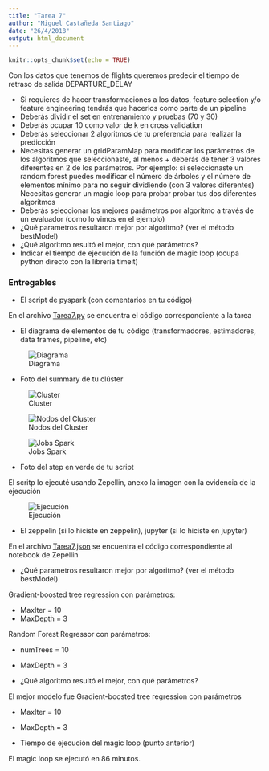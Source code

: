 ```yaml
---
title: "Tarea 7"
author: "Miguel Castañeda Santiago"
date: "26/4/2018"
output: html_document
---
```


```r
knitr::opts_chunk$set(echo = TRUE)
```

Con los datos que tenemos de flights queremos predecir el tiempo de retraso de salida DEPARTURE_DELAY

+ Si requieres de hacer transformaciones a los datos, feature selection y/o feature engineering tendrás que hacerlos como parte de un pipeline
+ Deberás dividir el set en entrenamiento y pruebas (70 y 30)
+ Deberás ocupar 10 como valor de k en cross validation
+ Deberás seleccionar 2 algoritmos de tu preferencia para realizar la predicción
+ Necesitas generar un gridParamMap para modificar los parámetros de los algoritmos que seleccionaste, al menos + deberás de tener 3 valores diferentes en 2 de los parámetros. Por ejemplo: si seleccionaste un random forest puedes modificar el número de árboles y el número de elementos mínimo para no seguir dividiendo (con 3 valores diferentes)
Necesitas generar un magic loop para probar probar tus dos diferentes algoritmos
+ Deberás seleccionar los mejores parámetros por algoritmo a través de un evaluador (como lo vimos en el ejemplo)
+ ¿Qué parametros resultaron mejor por algoritmo? (ver el método bestModel)
+ ¿Qué algoritmo resultó el mejor, con qué parámetros?
+ Indicar el tiempo de ejecución de la función de magic loop (ocupa python directo con la librería timeit)


### Entregables 


+ El script de pyspark (con comentarios en tu código)

En el archivo [Tarea7.py](src/Tarea7.py) se encuentra el código correspondiente a la tarea

+ El diagrama de elementos de tu código (transformadores, estimadores, data frames, pipeline, etc)

![Diagrama](img/diagrama.png) 


+ Foto del summary de tu clúster

![Cluster](img/cluster.png)

![Nodos del Cluster](img/cluster_nodos.png)

![Jobs Spark](img/jobs_spark.png)


+ Foto del step en verde de tu script

El scritp lo ejecuté usando Zepellin, anexo la imagen con la evidencia de la ejecución

![Ejecución](img/ejecucion.png)

+ El zeppelin (si lo hiciste en zeppelin), jupyter (si lo hiciste en jupyter)

En el archivo [Tarea7.json](src/Tarea7.json) se encuentra el código correspondiente al notebook de Zepellin

+ ¿Qué parametros resultaron mejor por algoritmo? (ver el método bestModel)

Gradient-boosted tree regression con parámetros:

* MaxIter = 10
* MaxDepth = 3

Random Forest Regressor con parámetros:

* numTrees = 10
* MaxDepth = 3


+ ¿Qué algoritmo resultó el mejor, con qué parámetros?

El mejor modelo fue Gradient-boosted tree regression con parámetros

* MaxIter = 10
* MaxDepth = 3

+ Tiempo de ejecución del magic loop (punto anterior)

El magic loop se ejecutó en 86 minutos.





